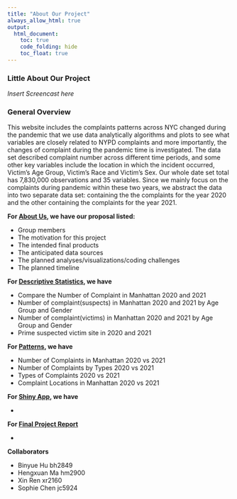 ```yaml
---
title: "About Our Project"
always_allow_html: true
output: 
  html_document:
    toc: true
    code_folding: hide
    toc_float: true
---
```


### Little About Our Project
*Insert Screencast here*

### General Overview
This website includes the complaints patterns across NYC changed during the pandemic that we use data analytically algorithms and plots to see what variables are closely related to NYPD complaints and more importantly, the changes of complaint during the pandemic time is investigated. The data set described complaint number across different time periods, and some other key variables include the location in which the incident occurred, Victim’s Age Group, Victim’s Race and Victim’s Sex. Our whole date set total has 7,830,000 observations and 35 variables. Since we mainly focus on the complaints during pandemic within these two years, we abstract the data into two separate data set: containing the the complaints for the year 2020 and the other containing the complaints for the year 2021. 


**For [About Us](proposal.html), we have our proposal listed:**

* Group members 
* The motivation for this project
* The intended final products 
* The anticipated data sources
* The planned analyses/visualizations/coding challenges
* The planned timeline

**For [Descriptive Statistics](stats.html), we have**

* Compare the Number of Complaint in Manhattan 2020 and 2021
* Number of complaint(suspects) in Manhattan 2020 and 2021 by Age Group and Gender
* Number of complaint(victims) in Manhattan 2020 and 2021 by Age Group and Gender
* Prime suspected victim site in 2020 and 2021

**For [Patterns](patterns.html), we have**

* Number of Complaints in Manhattan 2020 vs 2021
* Number of Complaints by Types 2020 vs 2021
* Types of Complaints 2020 vs 2021
* Complaint Locations in Manhattan 2020 vs 2021

**For [Shiny App](shiny.html), we have**

*

**For [Final Project Report](Final_project_report.html)**

*

**Collaborators**

* Binyue Hu bh2849
* Hengxuan Ma hm2900
* Xin Ren xr2160
* Sophie Chen jc5924

